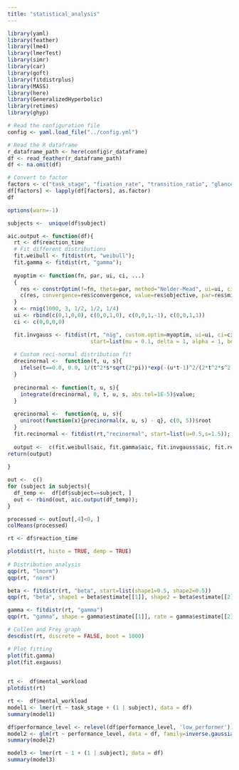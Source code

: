 ```yaml
---
title: "statistical_analysis"
---
```

```r
library(yaml)
library(feather)
library(lme4)
library(lmerTest)
library(simr)
library(car)
library(goft)
library(fitdistrplus)
library(MASS)
library(here)
library(GeneralizedHyperbolic)
library(retimes)
library(ghyp)

# Read the configuration file
config <- yaml.load_file("../config.yml")

# Read the R dataframe
r_dataframe_path <- here(config$r_dataframe)
df <- read_feather(r_dataframe_path)
df <- na.omit(df)

# Convert to factor 
factors <- c("task_stage", "fixation_rate", "transition_ratio", "glance_ratio", "pupil_size", "avg_mental_workload", "high_engagement", "low_engagement", "distraction", "subject", "performance_level")
df[factors] <- lapply(df[factors], as.factor)
df
```


```r
options(warn=-1)

subjects <-  unique(df$subject)

aic.output <- function(df){
  rt <- df$reaction_time
  # Fit different distributions
  fit.weibull <- fitdist(rt, "weibull");
  fit.gamma <- fitdist(rt, "gamma");
  
  myoptim <- function(fn, par, ui, ci, ...)
  {
    res <- constrOptim(f=fn, theta=par, method="Nelder-Mead", ui=ui, ci=ci, ...)
    c(res, convergence=res$convergence, value=res$objective, par=res$minimum, hessian=res$hessian)
  }
  x <- rnig(1000, 3, 1/2, 1/2, 1/4)
  ui <- rbind(c(0,1,0,0), c(0,0,1,0), c(0,0,1,-1), c(0,0,1,1))
  ci <- c(0,0,0,0)

  fit.invgauss <- fitdist(rt, "nig", custom.optim=myoptim, ui=ui, ci=ci,
                          start=list(mu = 0.1, delta = 1, alpha = 1, beta = 0));
  
  # Custom reci-normal distribution fit
  drecinormal <-  function(t, u, s){
    ifelse(t==0.0, 0.0, 1/(t^2*s*sqrt(2*pi))*exp(-(u*t-1)^2/(2*t^2*s^2)));
  }
  
  precinormal <- function(t, u, s){
    integrate(drecinormal, 0, t, u, s, abs.tol=1E-5)$value;
  }
  
  qrecinormal <-  function(q, u, s){
    uniroot(function(x){precinormal(x, u, s) - q}, c(0, 5))$root
  }
  fit.recinormal <- fitdist(rt,"recinormal", start=list(u=0.5,s=1.5));
  
  output <-  c(fit.weibull$aic, fit.gamma$aic, fit.invgauss$aic, fit.recinormal$aic)
return(output)
  
}

out <-  c()
for (subject in subjects){
  df_temp <-  df[df$subject==subject, ]
  out <- rbind(out, aic.output(df_temp));
}
```


```r
processed <- out[out[,4]<0, ]
colMeans(processed)
```


```r
rt <- df$reaction_time

plotdist(rt, histo = TRUE, demp = TRUE)
 
# Distribution analysis
qqp(rt, "lnorm")
qqp(rt, "norm")

beta <- fitdistr(rt, "beta", start=list(shape1=0.5, shape2=0.5))
qqp(rt, "beta", shape1 = beta$estimate[[1]], shape2 = beta$estimate[[2]])

gamma <- fitdistr(rt, "gamma")
qqp(rt, "gamma", shape = gamma$estimate[[1]], rate = gamma$estimate[[2]])

# Cullen and Frey graph
descdist(rt, discrete = FALSE, boot = 1000)

# Plot fitting 
plot(fit.gamma)
plot(fit.exgauss)
 
```

```r
rt <-  df$mental_workload
plotdist(rt)
```


```r
rt <-  df$mental_workload
model1 <- lmer(rt ~ task_stage + (1 | subject), data = df)
summary(model1)
```


```r
df$performance_level <- relevel(df$performance_level, 'low_performer')
model2 <- glm(rt ~ performance_level, data = df, family=inverse.gaussian())
summary(model2)
```


```r
model3 <- lmer(rt ~ 1 + (1 | subject), data = df)
summary(model3)
```

